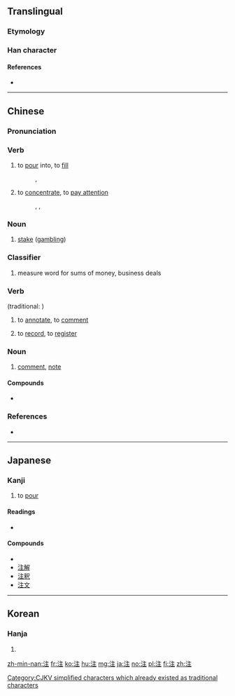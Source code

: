 {{also|註}}
==Translingual==

===Etymology===
{{Han compound|水|alt1=氵|主|ls=psc|c1=s|c2=p}}

===Han character===
{{Han char|rn=85|rad=水|as=05|sn=8|four=30114|canj=EYG|ids=⿰氵主}}

====References====
* {{Han ref|kx=0618.050|dkj=17316|dj=1013.030|hdz=31592.010|uh=6CE8|ud=27880|bh=AA60|bd=43616}}

----

==Chinese==
{{zh-forms}}

===Pronunciation===
{{zh-pron
|m=zhù
|ma=y
|c=zyu3
|h=pfs=chu
|mn=chù
|cat=v,n,cl
}}

===Verb===
{{zh-verb}}

# to [[pour]] into, to [[fill]]
#: {{zh-l|注射}}, {{zh-l|注入}}
# to [[concentrate]], to [[pay attention]]
#: {{zh-l|注視/注视}}, {{zh-l|專注/专注}}, {{zh-l|注意}}

===Noun===
{{zh-noun}}

# [[stake]] ([[gambling]])
#: {{zh-l|賭注/赌注}}

===Classifier===
{{zh-cls}}

# measure word for sums of money, business deals

{{zh-forms}}

===Verb===
{{zh-verb}} (traditional: {{zh-l|註}})
# to [[annotate]], to [[comment]]
#: {{zh-l|註釋/注释}}
# to [[record]], to [[register]]
#: {{zh-l|註冊/注册}}

===Noun===
{{zh-noun}}

# [[comment]], [[note]]
#: {{zh-l|備註/备注}}

====Compounds====
* {{zh-l|轉注/转注}}

===References===
* {{cite web
|url=http://www.mdbg.net/chindict/chindict.php?page=worddict&wdrst=0&wdqb=注
|title=注
|work=MDBG English to Chinese dictionary ( Based on CC-CEDICT )
|language=Mandarin/English
|accessdate=2014-02-19}}

----

==Japanese==

===Kanji===
{{ja-kanji|grade=3|rs=水05}}

# to [[pour]]

====Readings====
* {{ja-readings|on=[[ちゅう]] (chū)|kun=[[そそぐ]] (sosogu)}}

====Compounds====
* {{term|脚注||[[footnote]]|tr=きゃくちゅう, kyakuchū|sc=Jpan|lang=ja}}
* [[注解]]
* [[注釈]]
* [[注文]]

----

==Korean==

===Hanja===
{{ko-hanja|hangeul=[[주]]|eumhun=|mr=chu|y=cwu}}

# {{defn|lang=ko|sort=水05}}

[[Category:CJKV simplified characters which already existed as traditional characters]]

[[zh-min-nan:注]]
[[fr:注]]
[[ko:注]]
[[hu:注]]
[[mg:注]]
[[ja:注]]
[[no:注]]
[[pl:注]]
[[fi:注]]
[[zh:注]]